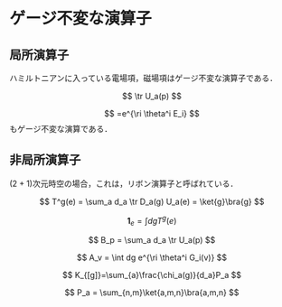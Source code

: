 # ゲージ不変な演算子

## 局所演算子

ハミルトニアンに入っている電場項，磁場項はゲージ不変な演算子である．

$$
\tr U_a(p)
$$

$$
=e^{\ri \theta^i E_i}
$$
もゲージ不変な演算である．

## 非局所演算子

$(2+1)$次元時空の場合，これは，リボン演算子と呼ばれている．

$$
T^g(e) = \sum_a d_a \tr D_a(g) U_a(e) = \ket{g}\bra{g}
$$

$$
\mathbf{1}_e =\int dg T^g(e)
$$

$$
B_p = \sum_a d_a \tr U_a(p)
$$

$$
A_v = \int dg e^{\ri \theta^i G_i(v)}
$$

$$
K_{[g]}=\sum_{a}\frac{\chi_a(g)}{d_a}P_a
$$

$$
P_a = \sum_{n,m}\ket{a,m,n}\bra{a,m,n}
$$


<!-- % \subsection{物理量}
% ゲージ理論にはどのような物理量があるだろうか．物理量はゲージ不変である必要がある．まず，空間的なWilson loopのトーレス$\tr W_a(C)$はゲージ不変な演算子である．より一般にWilson lineのネットワークもゲージ不変な演算子になる．
% 経路積分形式では，時間方向に伸びているWilson loopを考えることができる．
% これは，ハミルトニアン形式では，ある頂点のGaussの拘束条件を緩めることに対応する．つまりテスト電荷を置くことに対応する．

% 電場に関係した物理量としては，電場の2乗$E^2(e)$もゲージ不変である．
% $E_i^a$をWilson lineでつないだ演算子もゲージ不変に作れる．

% ゲージ理論にはGukov Witten演算子と呼ばれる演算子が存在する．
% これは，$(d+1)$次元の理論においては，$(d-1)$次元に広がった物体である．
% $(2+1)$次元理論では，ループ演算子となる．物理的には，ループを貫く電束を測る演算子である． -->


